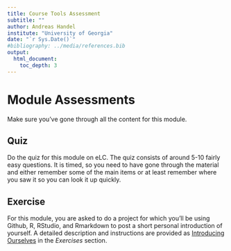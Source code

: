 ---
title: Course Tools Assessment 
subtitle: ""
author: Andreas Handel
institute: "University of Georgia"
date: "`r Sys.Date()`"
#bibliography: ../media/references.bib
output: 
  html_document:
    toc_depth: 3
---

# Module Assessments

Make sure you've gone through all the content for this module.

## Quiz

Do the quiz for this module on eLC. The quiz consists of around 5-10 fairly easy questions. It is timed, so you need to have gone through the material and either remember some of the main items or at least remember where you saw it so you can look it up quickly.


## Exercise

For this module, you are asked to do a project for which you'll be using Github, R, RStudio, and Rmarkdown to post a short personal introduction of yourself. A detailed description and instructions are provided as [Introducing Ourselves](./Exercise_Introducing_Ourselves.html) in the _Exercises_ section.

